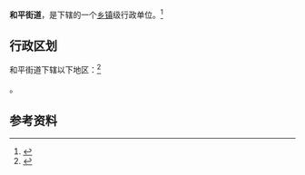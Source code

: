 {{中国乡级行政区
|景观照片文件名 = 
|景观照片描述 = 
|汉语拼音 = 
|其他语言 = 
|其他语言名称 = 
|旧称 = 
|地名出处 = 
|位置图文件名 = 
|位置图描述 = 
|自定义图片= 
|建置时间 = 
|政府驻地 = 
|毗邻 = 
|总面积 = 
|总人口 = 
|总人口年份 = 
|户籍人口 = 
|户籍人口年份 = 
|常住人口 = 
|常住人口年份 = 
|人口密度 = 
|GDP = 
|GDP年份 = 
|邮政编码 = 
|电话区号 = 901
|官方网站 = 
|网站名称 = 
|65/42/01/001/000}}

'''和平街道'''，是{{PRC admin/fullname|65/42/01/001/000|3}}下辖的一个[[乡镇|乡镇]]级行政单位。<ref>{{PRC admin/ref sgc|{{PRC admin/parent|65/42/01/001/000}}}}</ref>

== 行政区划 ==

和平街道下辖以下地区：<ref>{{PRC admin/ref sgc|65/42/01/001/000}}</ref>

{{PRC admin/children|65/42/01/001/000}}。

== 参考资料 ==

{{reflist}}

{{行政区划小作品}}
{{PRC admin/navcat|65/42/01/001/000}}